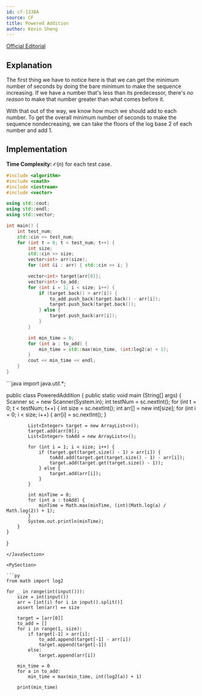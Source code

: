 ```yaml
---
id: cf-1338A
source: CF
title: Powered Addition
author: Kevin Sheng
---
```


[Official Editorial](https://codeforces.com/blog/entry/75913)

## Explanation

The first thing we have to notice here is that we can get the minimum number
of seconds by doing the bare minimum to make the sequence increasing.
If we have a number that's less than its predecessor, there's *no reason*
to make that number greater than what comes before it.

With that out of the way, we know how much we should add to each number.
To get the overall minimum number of seconds to make the sequence nondecreasing,
we can take the floors of the log base 2 of each number and add 1.

## Implementation

**Time Complexity:** $\mathcal{O}(n)$ for each test case.

<LanguageSection>
<CPPSection>

```cpp
#include <algorithm>
#include <cmath>
#include <iostream>
#include <vector>

using std::cout;
using std::endl;
using std::vector;

int main() {
	int test_num;
	std::cin >> test_num;
	for (int t = 0; t < test_num; t++) {
		int size;
		std::cin >> size;
		vector<int> arr(size);
		for (int &i : arr) { std::cin >> i; }

		vector<int> target{arr[0]};
		vector<int> to_add;
		for (int i = 1; i < size; i++) {
			if (target.back() > arr[i]) {
				to_add.push_back(target.back() - arr[i]);
				target.push_back(target.back());
			} else {
				target.push_back(arr[i]);
			}
		}

		int min_time = 0;
		for (int a : to_add) {
			min_time = std::max(min_time, (int)log2(a) + 1);
		}
		cout << min_time << endl;
	}
}
```

</CPPSection>

<JavaSection>
```java
import java.util.*;

public class PoweredAddition {
    public static void main (String[] args) {
        Scanner sc = new Scanner(System.in);
        int testNum = sc.nextInt();
        for (int t = 0; t < testNum; t++) {
            int size = sc.nextInt();
            int arr[] = new int[size];
            for (int i = 0; i < size; i++) {
                arr[i] = sc.nextInt();
            }

            List<Integer> target = new ArrayList<>();
            target.add(arr[0]);
            List<Integer> toAdd = new ArrayList<>();

            for (int i = 1; i < size; i++) {
                if (target.get(target.size() - 1) > arr[i]) {
                    toAdd.add(target.get(target.size() - 1) - arr[i]);
                    target.add(target.get(target.size() - 1));
                } else {
                    target.add(arr[i]);
                }
            }

            int minTime = 0;
            for (int a : toAdd) {
                minTime = Math.max(minTime, (int)(Math.log(a) / Math.log(2)) + 1);
            }
            System.out.println(minTime);
        }
    }
}
```
</JavaSection>

<PySection>

```py
from math import log2

for _ in range(int(input())):
	size = int(input())
	arr = [int(i) for i in input().split()]
	assert len(arr) == size

	target = [arr[0]]
	to_add = []
	for i in range(1, size):
		if target[-1] > arr[i]:
			to_add.append(target[-1] - arr[i])
			target.append(target[-1])
		else:
			target.append(arr[i])

	min_time = 0
	for a in to_add:
		min_time = max(min_time, int(log2(a)) + 1)

	print(min_time)
```

</PySection>
</LanguageSection>
